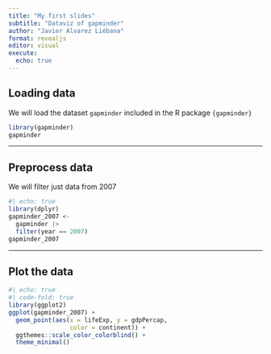 ---
title: "My first slides"
subtitle: "Dataviz of gapminder"
author: "Javier Álvarez Liébana"
format: revealjs
editor: visual
execute: 
  echo: true
---


## Loading data

We will load the dataset `gapminder` included in the R package `{gapminder}`

```{r}
library(gapminder)
gapminder
```

--- 

## Preprocess data

We will filter just data from 2007

```{r}
#| echo: true
library(dplyr)
gapminder_2007 <-
  gapminder |> 
  filter(year == 2007)
gapminder_2007
```

---

## Plot the data

```{r}
#| echo: true
#| code-fold: true
library(ggplot2)
ggplot(gapminder_2007) +
  geom_point(aes(x = lifeExp, y = gdpPercap,
                 color = continent)) +
  ggthemes::scale_color_colorblind() +
  theme_minimal()
```

